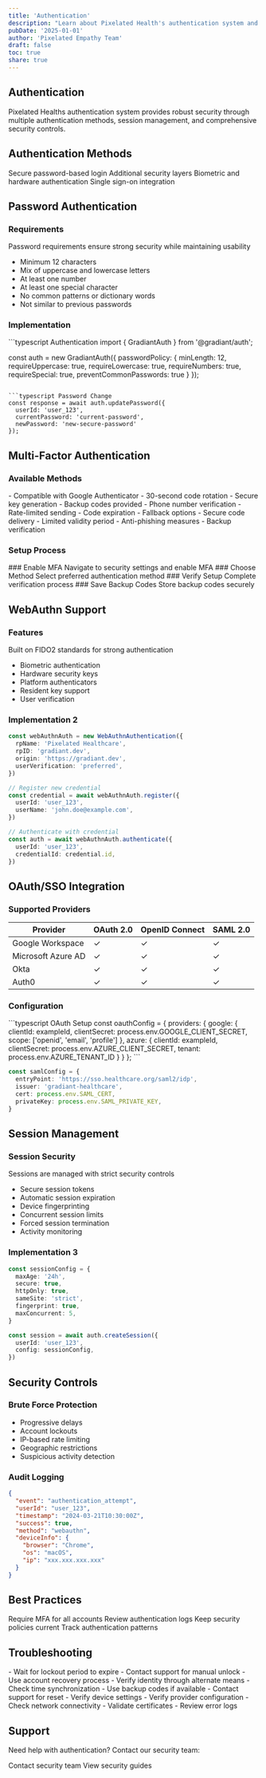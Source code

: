 ```yaml
---
title: 'Authentication'
description: "Learn about Pixelated Health's authentication system and security features"
pubDate: '2025-01-01'
author: 'Pixelated Empathy Team'
draft: false
toc: true
share: true
---
```


## Authentication

Pixelated Healths authentication system provides robust security through multiple authentication methods,
session management, and comprehensive security controls.

## Authentication Methods

<CardGroup cols={2}>
  <Card
    title="Password Authentication"
    icon="key"
    href="#password-authentication"
  >
    Secure password-based login
  </Card>
  <Card
    title="Multi-Factor Auth"
    icon="shield-check"
    href="#multi-factor-authentication"
  >
    Additional security layers
  </Card>
  <Card title="WebAuthn" icon="fingerprint" href="#webauthn">
    Biometric and hardware authentication
  </Card>
  <Card title="OAuth/SSO" icon="right-to-bracket" href="#oauth-sso">
    Single sign-on integration
  </Card>
</CardGroup>

## Password Authentication

### Requirements

<Info>
  Password requirements ensure strong security while maintaining usability
</Info>

- Minimum 12 characters
- Mix of uppercase and lowercase letters
- At least one number
- At least one special character
- No common patterns or dictionary words
- Not similar to previous passwords

### Implementation

<CodeGroup>
```typescript Authentication
import { GradiantAuth } from '@gradiant/auth';

const auth = new GradiantAuth({
passwordPolicy: {
minLength: 12,
requireUppercase: true,
requireLowercase: true,
requireNumbers: true,
requireSpecial: true,
preventCommonPasswords: true
}
});
````

```typescript Password Change
const response = await auth.updatePassword({
  userId: 'user_123',
  currentPassword: 'current-password',
  newPassword: 'new-secure-password'
});
````

</CodeGroup>

## Multi-Factor Authentication

### Available Methods

<AccordionGroup>
  <Accordion title="Time-based OTP (TOTP)">
    - Compatible with Google Authenticator - 30-second code rotation - Secure
    key generation - Backup codes provided
  </Accordion>
  <Accordion title="SMS Authentication">
    - Phone number verification - Rate-limited sending - Code expiration -
    Fallback options
  </Accordion>
  <Accordion title="Email Authentication">
    - Secure code delivery - Limited validity period - Anti-phishing measures -
    Backup verification
  </Accordion>
</AccordionGroup>

### Setup Process

<Steps>
  ### Enable MFA Navigate to security settings and enable MFA ### Choose Method
  Select preferred authentication method ### Verify Setup Complete verification
  process ### Save Backup Codes Store backup codes securely
</Steps>

## WebAuthn Support

### Features

<Check>Built on FIDO2 standards for strong authentication</Check>

- Biometric authentication
- Hardware security keys
- Platform authenticators
- Resident key support
- User verification

### Implementation 2

```typescript
const webAuthnAuth = new WebAuthnAuthentication({
  rpName: 'Pixelated Healthcare',
  rpID: 'gradiant.dev',
  origin: 'https://gradiant.dev',
  userVerification: 'preferred',
})

// Register new credential
const credential = await webAuthnAuth.register({
  userId: 'user_123',
  userName: 'john.doe@example.com',
})

// Authenticate with credential
const auth = await webAuthnAuth.authenticate({
  userId: 'user_123',
  credentialId: credential.id,
})
```

## OAuth/SSO Integration

### Supported Providers

| Provider           | OAuth 2.0 | OpenID Connect | SAML 2.0 |
| ------------------ | --------- | -------------- | -------- |
| Google Workspace   | ✓         | ✓              | ✓        |
| Microsoft Azure AD | ✓         | ✓              | ✓        |
| Okta               | ✓         | ✓              | ✓        |
| Auth0              | ✓         | ✓              | ✓        |

### Configuration

<CodeGroup>
```typescript OAuth Setup
const oauthConfig = {
  providers: {
    google: {
      clientId: exampleId,
      clientSecret: process.env.GOOGLE_CLIENT_SECRET,
      scope: ['openid', 'email', 'profile']
    },
    azure: {
      clientId: exampleId,
      clientSecret: process.env.AZURE_CLIENT_SECRET,
      tenant: process.env.AZURE_TENANT_ID
    }
  }
};
```

```typescript SAML Setup
const samlConfig = {
  entryPoint: 'https://sso.healthcare.org/saml2/idp',
  issuer: 'gradiant-healthcare',
  cert: process.env.SAML_CERT,
  privateKey: process.env.SAML_PRIVATE_KEY,
}
```

</CodeGroup>

## Session Management

### Session Security

<Warning>Sessions are managed with strict security controls</Warning>

- Secure session tokens
- Automatic session expiration
- Device fingerprinting
- Concurrent session limits
- Forced session termination
- Activity monitoring

### Implementation 3

```typescript
const sessionConfig = {
  maxAge: '24h',
  secure: true,
  httpOnly: true,
  sameSite: 'strict',
  fingerprint: true,
  maxConcurrent: 5,
}

const session = await auth.createSession({
  userId: 'user_123',
  config: sessionConfig,
})
```

## Security Controls

### Brute Force Protection

- Progressive delays
- Account lockouts
- IP-based rate limiting
- Geographic restrictions
- Suspicious activity detection

### Audit Logging

```json
{
  "event": "authentication_attempt",
  "userId": "user_123",
  "timestamp": "2024-03-21T10:30:00Z",
  "success": true,
  "method": "webauthn",
  "deviceInfo": {
    "browser": "Chrome",
    "os": "macOS",
    "ip": "xxx.xxx.xxx.xxx"
  }
}
```

## Best Practices

<CardGroup cols={2}>
  <Card title="Enable MFA" icon="shield-check">
    Require MFA for all accounts
  </Card>
  <Card title="Regular Audits" icon="clipboard-check">
    Review authentication logs
  </Card>
  <Card title="Update Policies" icon="book">
    Keep security policies current
  </Card>
  <Card title="Monitor Activity" icon="chart-line">
    Track authentication patterns
  </Card>
</CardGroup>

## Troubleshooting

<AccordionGroup>
  <Accordion title="Account Lockout">
    - Wait for lockout period to expire - Contact support for manual unlock -
    Use account recovery process - Verify identity through alternate means
  </Accordion>
  <Accordion title="MFA Issues">
    - Check time synchronization - Use backup codes if available - Contact
    support for reset - Verify device settings
  </Accordion>
  <Accordion title="SSO Problems">
    - Verify provider configuration - Check network connectivity - Validate
    certificates - Review error logs
  </Accordion>
</AccordionGroup>

## Support

Need help with authentication? Contact our security team:

<CardGroup cols={2}>
  <Card
    title="Security Support"
    icon="headset"
    href="mailto:security@gradiant.dev"
  >
    Contact security team
  </Card>
  <Card title="Documentation" icon="book" href="/security/docs">
    View security guides
  </Card>
</CardGroup>
